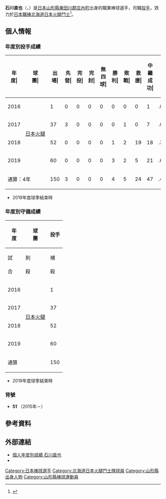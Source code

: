 {{Refimprove|time=2020-10-28T10:42:41+00:00}}
{{Infobox NPB player|
|name=石川直也|
|image=Ishikawa51.jpg|
|width=300|
|position=投手|
|team=北海道日本火腿斗士|
|number=51|
|bats=右|
|throws=右|
|birthdate={{birth_date_and_age|1996|7|11|mf=y}}|
|birthplace={{JPN}}[[山形縣|山形縣]][[東田川郡|東田川郡]][[庄內町|庄內町]]|
|debutdate=9月30日
|debutyear=2016年
|debutteam=北海道日本火腿鬥士
|statyear=2019年球季
|stat1label=勝投－敗投
|stat1value=4－5
|stat2label=中繼－救援
|stat2value=47－24
|stat3label=三振－四壞
|stat3value=179－62
|stat4label=防禦率
|stat4value=3.40
|teams=<nowiki></nowiki> 
* 山形縣立山形中央高等學校
* [[北海道日本火腿鬥士|北海道日本火腿鬥士]](2015年－)
}}

'''石川直也'''（{{jpn|j=石川 直也|hg=いしかわ なおや|rm=Ishikawa Naoya}}，{{bd|1996年|7月11日||catIdx=Ishikawa, Naoya}}）是[[日本|日本]][[山形縣|山形縣]][[東田川郡|東田川郡]][[庄內町|庄內町]]出身的職業棒球選手，司職[[投手|投手]]，效力於[[日本職棒|日本職棒]][[北海道日本火腿鬥士|北海道日本火腿鬥士]]<ref>{{cite web |url=https://www.nikkansports.com/baseball/highschool/news/p-bb-tp3-20140720-1337658.html |title=山形中央191センチ石川に８球団／山形」 |publisher=日刊體育 |date=2014-07-20 |access-date=2020-10-27 |archive-date=2020-10-31 |archive-url=https://web.archive.org/web/20201031163831/https://www.nikkansports.com/baseball/highschool/news/p-bb-tp3-20140720-1337658.html |dead-url=no }}</ref>。

== 個人情報 ==
=== 年度別投手成績 ===
{| class="wikitable" style="text-align:right; font-size:small"
|-bgcolor="#efefef"
!年<br>度|!!球<br>團|!!出<br>場|!!先<br>發|!!完<br>投|!!完<br>封|!!無<br>四<br>球|!!勝<br>利|!!敗<br>戰|!!救<br>援|!!中<br>繼<br>成<br>功|!!勝<br>率|!!打<br>者|!!投<br>球<br>局<br>數|!!被<br>安<br>打|!!被<br>全<br>壘<br>打|!!保<br>送|!!敬<br>遠|!!觸<br>身<br>球|!!三<br>振<br>數|!!暴<br>投|!!犯<br>規|!!失分|!!自<br>責<br>分|!!防<br>禦<br>率|!!WHIP
|-
|style="text-align:center;"|2016
|rowspan="4" style="text-align: center; white-space: nowrap;"|[[北海道日本火腿鬥士|日本火腿]]
|1||0||0||0||0||0||0||0||1||.000||4||1.0||0||0||1||0||0||0||0||0||0||0||0.00||1.00
|-
|style="text-align:center;"|2017
|37||3||0||0||0||0||1||0||7||.000||228||49.2||53||8||28||2||0||51||4||0||24||24||4.35||1.63
|-
|style="text-align:center;"|2018
|52||0||0||0||0||1||2||19||18||.333||204||48.2||44||4||17||1||0||53||1||0||16||14||2.59||1.25
|-
|style="text-align:center;"|2019
|60||0||0||0||0||3||2||5||21||.600||220||54.1||39||6||16||0||1||75||3||0||20||20||3.31||1.01
|-
!colspan="2"|通算：4年
|150||3||0||0||0||4||5||24||47||.444||656||153.2||136||18||62||3||1||179||8||0||60||58||3.40||1.29
|}
* 2019年度球季結束時

=== 年度別守備成績 ===
{| class="wikitable" style="text-align: right; font-size: small; border-collapse:collapse; padding: 1px;"
!rowspan="2"|年<br />度!!rowspan="2"|球<br />團!!colspan="6"|投手
|-style="line-height:1.25em;"
!試<br /><br />合!!刺<br /><br />殺!!補<br /><br />殺!!失<br /><br />誤!!雙<br /><br />殺!!守<br />備<br />率
|-
|style="text-align: center;"|2016
|rowspan="4" style="text-align: center; white-space: nowrap;"|[[北海道日本火腿鬥士|日本火腿]]
|1||0||0||0||0||.000
|-
|style="text-align:center;"|2017
|37||1||2||0||0||1.000
|-
|style="text-align:center;"|2018
|52||2||1||0||0||1.000
|-
|style="text-align:center;"|2019
|60||2||5||0||0||1.000
|-
!colspan="2"|通算
|150||5||8||0||0||1.000
|}
* 2019年度球季結束時

=== 背號 ===
* '''51''' （2015年－）

== 參考資料 ==
{{reflist}}

== 外部連結 ==
* [https://npb.jp/bis/players/61165130.html 個人年度別成績 石川直也] {{Wayback|url=https://npb.jp/bis/players/61165130.html |date=20201204080623 }} {{ja icon}} 
* {{Baseballstats|brm=ishika000nao}}

{{北海道日本火腿鬥士球團球員名單}}
{{DEFAULTSORT:Ishikawa, Naoya}}
[[Category:日本棒球選手|Category:日本棒球選手]]
[[Category:北海道日本火腿鬥士隊球員|Category:北海道日本火腿鬥士隊球員]]
[[Category:山形縣出身人物|Category:山形縣出身人物]]
[[Category:山形縣棒球運動員|Category:山形縣棒球運動員]]